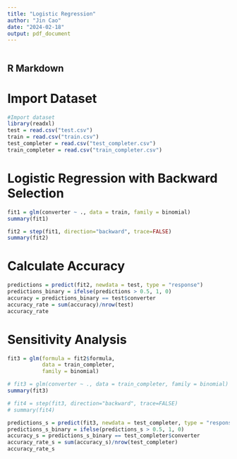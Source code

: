 ---
title: "Logistic Regression"
author: "Jin Cao"
date: "2024-02-18"
output: pdf_document
---

```{r setup, include=FALSE}
```

## R Markdown

# Import Dataset
```{r}
#Import dataset
library(readxl)
test = read.csv("test.csv")
train = read.csv("train.csv")
test_completer = read.csv("test_completer.csv")
train_completer = read.csv("train_completer.csv")
```

# Logistic Regression with Backward Selection
```{r}
fit1 = glm(converter ~ ., data = train, family = binomial)
summary(fit1)

fit2 = step(fit1, direction="backward", trace=FALSE)
summary(fit2)
```

# Calculate Accuracy
```{r}
predictions = predict(fit2, newdata = test, type = "response")
predictions_binary = ifelse(predictions > 0.5, 1, 0)
accuracy = predictions_binary == test$converter
accuracy_rate = sum(accuracy)/nrow(test)
accuracy_rate
```

# Sensitivity Analysis
```{r}
fit3 = glm(formula = fit2$formula,
           data = train_completer,
           family = binomial)

# fit3 = glm(converter ~ ., data = train_completer, family = binomial)
summary(fit3)

# fit4 = step(fit3, direction="backward", trace=FALSE)
# summary(fit4)

predictions_s = predict(fit3, newdata = test_completer, type = "response")
predictions_s_binary = ifelse(predictions_s > 0.5, 1, 0)
accuracy_s = predictions_s_binary == test_completer$converter
accuracy_rate_s = sum(accuracy_s)/nrow(test_completer)
accuracy_rate_s
```
